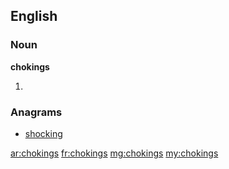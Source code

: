 ==English==

===Noun===
'''chokings'''

# {{plural of|choking}}

===Anagrams===
* [[shocking#English|shocking]]

[[ar:chokings]]
[[fr:chokings]]
[[mg:chokings]]
[[my:chokings]]